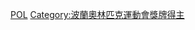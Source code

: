 {{Commonscat|Olympic silver medalists for Poland}}

[[Category:奥林匹克运动会银牌得主|POL]]
[[Category:波蘭奧林匹克運動會獎牌得主|Category:波蘭奧林匹克運動會獎牌得主]]
